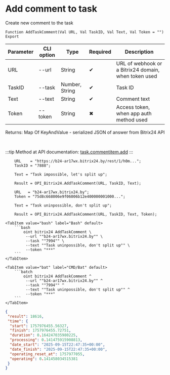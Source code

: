 ﻿---
sidebar_position: 3
description: Add comment to task and other functions to work with Bitrix24 in the Open Integration Package, a free open-source integration library for 1C:Enterprise 8, OneScript and CLI
keywords: [1C, 1С, 1С:Enterprise, 1С:Enterprise 8.3, API, Integration, Services, Exchange, OneScript, CLI, Bitrix24]
---


# Add comment to task
 Create new comment to the task



`Function AddTaskComment(Val URL, Val TaskID, Val Text, Val Token = "") Export`

  | Parameter | CLI option | Type | Required | Description |
  |-|-|-|-|-|
  | URL | --url | String | &#x2714; | URL of webhook or a Bitrix24 domain, when token used |
  | TaskID | --task | Number, String | &#x2714; | Task ID |
  | Text | --text | String | &#x2714; | Comment text |
  | Token | --token | String | &#x2716; | Access token, when app auth method used |

  
  Returns:  Map Of KeyAndValue - serialized JSON of answer from Bitrix24 API

<br/>

:::tip
Method at API documentation: [task.commentitem.add](https://dev.1c-bitrix.ru/rest_help/tasks/task/commentitem/add.php)
:::
<br/>


```bsl title="1C:Enterprise/OneScript code example"
    URL    = "https://b24-ar17wx.bitrix24.by/rest/1/h0m...";
    TaskID = "7888";

    Text = "Task impossible, let's split up";

    Result = OPI_Bitrix24.AddTaskComment(URL, TaskID, Text);

    URL   = "b24-ar17wx.bitrix24.by";
    Token = "75d8c668006e9f06006b12e400000001000...";

    Text = "Task uninpossible, don't split up";

    Result = OPI_Bitrix24.AddTaskComment(URL, TaskID, Text, Token);
```
 

 <Tabs>
  
    <TabItem value="bash" label="Bash" default>
        ```bash
            oint bitrix24 AddTaskComment \
             --url ""b24-ar17wx.bitrix24.by"" \
             --task ""7994"" \
             --text ""Task uninpossible, don't split up"" \
             --token "***"
        ```
    </TabItem>
  
    <TabItem value="bat" label="CMD/Bat" default>
        ```batch
            oint bitrix24 AddTaskComment ^
             --url ""b24-ar17wx.bitrix24.by"" ^
             --task ""7994"" ^
             --text ""Task uninpossible, don't split up"" ^
             --token "***"
        ```
    </TabItem>
</Tabs>


```json title="Result"
{
 "result": 18616,
 "time": {
  "start": 1757976455.56327,
  "finish": 1757976455.72751,
  "duration": 0.164247035980225,
  "processing": 0.141475915908813,
  "date_start": "2025-09-15T22:47:35+00:00",
  "date_finish": "2025-09-15T22:47:35+00:00",
  "operating_reset_at": 1757977055,
  "operating": 0.141458034515381
 }
}
```
